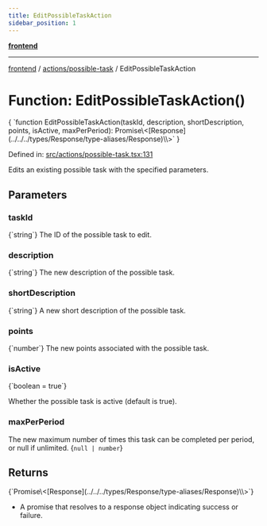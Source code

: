 ```yaml
---
title: EditPossibleTaskAction
sidebar_position: 1
---
```



[**frontend**](../../..)

***

[frontend](../../..) / [actions/possible-task](..) / EditPossibleTaskAction

# Function: EditPossibleTaskAction()

<CodeBlock language="ts">
{ `function EditPossibleTaskAction(taskId, description, shortDescription, points, isActive, maxPerPeriod): Promise\<[Response](../../../types/Response/type-aliases/Response)\<void\>\>` }
</CodeBlock>

Defined in: [src/actions/possible-task.tsx:131](https://github.com/svsticky/CommitteeClash/blob/cf8a63ee123fe6ef8b9cc633622ca8c3bc6fa48a/frontend/src/actions/possible-task.tsx#L131)

Edits an existing possible task with the specified parameters.

## Parameters

### taskId
<CodeBlock language="ts">
{`string`}
</CodeBlock>
The ID of the possible task to edit.

### description
<CodeBlock language="ts">
{`string`}
</CodeBlock>
The new description of the possible task.

### shortDescription
<CodeBlock language="ts">
{`string`}
</CodeBlock>
A new short description of the possible task.

### points
<CodeBlock language="ts">
{`number`}
</CodeBlock>
The new points associated with the possible task.

### isActive
<CodeBlock language="ts">
{`boolean = true`}
</CodeBlock>

Whether the possible task is active (default is true).

### maxPerPeriod

The new maximum number of times this task can be completed per period, or null if unlimited.
<CodeBlock language="ts">
{`null | number`}
</CodeBlock>

## Returns
<CodeBlock language="ts">
{`Promise\<[Response](../../../types/Response/type-aliases/Response)\<void\>\>`}
</CodeBlock>

- A promise that resolves to a response object indicating success or failure.
